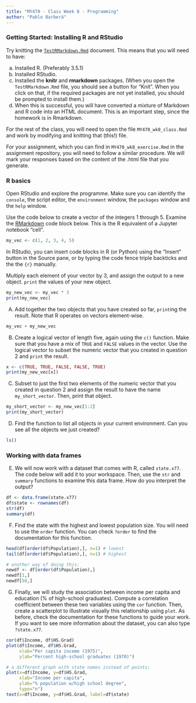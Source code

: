 ```yaml
---
title: "MY470 - Class Week 8 - Programming"
author: "Pablo Barberá"
---
```


### Getting Started: Installing R and RStudio

Try knitting the [`TestRMarkdown.Rmd`](TestRMarkdown.Rmd) document.  This means that you will need to have:

a) Installed R.  (Preferably 3.5.1)
b) Installed RStudio.
c) Installed the **knitr** and **rmarkdown** packages.  (When you open the `TestRMarkdown.Rmd` file, you should see a button for "Knit".  When you click on that, if the required packages are not yet installed, you should be prompted to install them.)
d) When this is successful, you will have converted a mixture of Markdown and R code into an HTML document.  This is an important step, since the homework is in Rmarkdown.

For the rest of the class, you will need to open the file `MY470_wk8_class.Rmd` and work by modifying and knitting that (this!) file. 

For your assignment, which you can find in `MY470_wk8_exercise.Rmd` in the assignment repository, you will need to follow a similar procedure. We will mark your responses based on the content of the .html file that you generate.

### R basics

Open RStudio and explore the programme. Make sure you can identify the `console`, the script editor, the `environment` window, the `packages` window and the `help` window.
  
Use the code below to create a vector of the integers 1 through 5.  Examine the [RMarkdown](https://www.rstudio.com/wp-content/uploads/2015/03/rmarkdown-reference.pdf) code block below.  This is the R equivalent of a Jupyter notebook "cell".

```r
my_vec <- c(1, 2, 3, 4, 5)
```

In RStudio, you can insert code blocks in R (or Python) using the "Insert" button in the Source pane, or by typing the code fence triple backticks and the the `{r}` manually.

Multiply each element of your vector by 3, and assign the output to a new object. `print` the values of your new object.

```r
my_new_vec <- my_vec * 3
print(my_new_vec)
```

(A) Add together the two objects that you have created so far, `print`ing the result. Note that R operates on vectors element-wise.

```r
my_vec + my_new_vec
```

(B) Create a logical vector of length five, again using the `c()` function. Make sure that you have a mix of `TRUE` and `FALSE` values in the vector. Use the logical vector to subset the numeric vector that you created in question 2 and `print` the result.

```r
x <- c(TRUE, TRUE, FALSE, FALSE, TRUE)
print(my_new_vec[x])
```

(C) Subset to just the first two elements of the numeric vector that you created in question 2 and assign the result to have the name `my_short_vector`. Then, print that object.

```r
my_short_vector <- my_new_vec[1:2]
print(my_short_vector)
```

(D) Find the function to list all objects in your current environment. Can you see all the objects we just created?

```r
ls()
```

### Working with data frames

(E) We will now work with a dataset that comes with R, called `state.x77`. The code below will add it to your workspace. Then, use the `str` and `summary` functions to examine this data frame. How do you interpret the output?

```r
df <- data.frame(state.x77)
df$state <- rownames(df)
str(df)
summary(df)
```

(F) Find the state with the highest and lowest population size. You will need to use the `order` function. You can check `?order` to find the documentation for this function.

```r
head(df[order(df$Population),], n=1) # lowest
tail(df[order(df$Population),], n=1) # highest

# another way of doing this:
newdf <- df[order(df$Population),]
newdf[1,]
newdf[50,]

```

(G) Finally, we will study the association between income per capita and education (% of high-school graduates). Compute a correlation coefficient between these two variables using the `cor` function. Then, create a scatterplot to illustrate visually this relationship using `plot`. As before, check the documentation for these functions to guide your work. If you want to see more information about the dataset, you can also type `?state.x77`.

```r
cor(df$Income, df$HS.Grad)
plot(df$Income, df$HS.Grad,
     xlab="Per capita income (1975)",
     ylab="Percent high-school graduates (1970)")

# a different graph with state names instead of points:
plot(x=df$Income, y=df$HS.Grad, 
     xlab="Income per capita", 
     ylab="% population w/high school degree", 
     type="n")
text(x=df$Income, y=df$HS.Grad, label=df$state)
```




